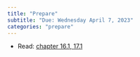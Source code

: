```yaml
---
title: "Prepare"
subtitle: "Due: Wednesday April 7, 2023"
categories: "prepare"
---
```


-   Read: [chapter 16.1, 17.1](https://openintro-ims.netlify.app/index.html)
